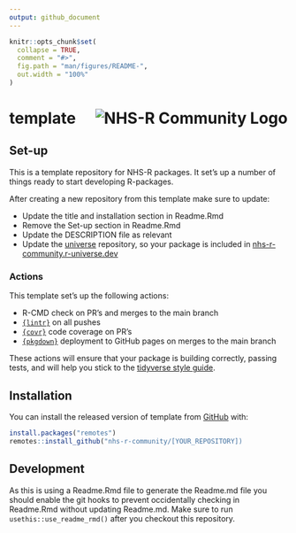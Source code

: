```yaml
---
output: github_document
---
```


<!-- README.md is generated from README.Rmd. Please edit that file -->

```r
knitr::opts_chunk$set(
  collapse = TRUE,
  comment = "#>",
  fig.path = "man/figures/README-",
  out.width = "100%"
)
```

# template [<img alt="NHS-R Community Logo" src="man/figures/logo.png" align="right" />](https://nhsrcommunity.com/)

<!-- badges: start -->
<!-- badges: end -->

## Set-up

This is a template repository for NHS-R packages. It set's up a number of things ready to start developing R-packages.

After creating a new repository from this template make sure to update:

* Update the title and installation section in Readme.Rmd
* Remove the Set-up section in Readme.Rmd
* Update the DESCRIPTION file as relevant
* Update the [universe](https://github.com/nhs-r-community/universe) repository, so your package is included in [nhs-r-community.r-universe.dev](https://nhs-r-community.r-universe.dev/ui#builds)

### Actions

This template set's up the following actions:

* R-CMD check on PR's and merges to the main branch
* [`{lintr}`](https://github.com/jimhester/lintr) on all pushes
* [`{covr}`](https://github.com/r-lib/covr) code coverage on PR's
* [`{pkgdown}`](https://github.com/r-lib/pkgdown) deployment to GitHub pages on merges to the main branch

These actions will ensure that your package is building correctly, passing tests, and will help you stick to the [tidyverse style guide](https://style.tidyverse.org/).

## Installation

You can install the released version of template from [GitHub](https://github.com/) with:

``` r
install.packages("remotes")
remotes::install_github("nhs-r-community/[YOUR_REPOSITORY])
```

## Development

As this is using a Readme.Rmd file to generate the Readme.md file you should enable the git hooks to prevent occidentally checking in Readme.Rmd without updating Readme.md. Make sure to run `usethis::use_readme_rmd()` after you checkout this repository.
